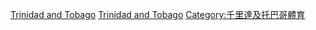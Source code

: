 [[Category:各國羽毛球|Trinidad and Tobago]]
[[Category:北美洲羽毛球|Trinidad and Tobago]]
[[Category:千里達及托巴哥體育|Category:千里達及托巴哥體育]]